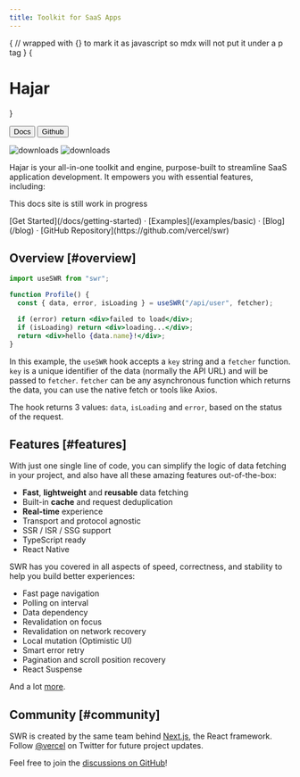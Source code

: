 ```yaml
---
title: Toolkit for SaaS Apps
---
```




{
// wrapped with {} to mark it as javascript so mdx will not put it under a p tag
}
{<h1 className="text-center text-4xl tracking-tighter font-extrabold md:text-5xl mt-8">Hajar</h1>}

<div className="flex flex-col justify-center items-center text-center">

  <div className="flex flex-row gap-2">
    <Link href="/docs">
      <Button>Docs</Button>
    </Link>
    <a href="https://github.com/sikka-software/hajar">
      <Button variant="outline">Github</Button>
    </a>
  </div>
    <p className="flex h-6 mt-4 gap-2">
      <img alt="downloads" src="https://badgen.net/npm/v/@sikka/hajar" />
      <img alt="downloads" src="https://badgen.net/npm/v/@sikka/hajar/beta" />
    </p>
</div>

  <div className="flex flex-col  p-10 max-w-lg">
    
Hajar is your all-in-one toolkit and engine, purpose-built to streamline SaaS application development. It empowers you with essential features, including:
<div className="grid grid-cols-2 gap-2 mt-10">

<FeatureCard link="/database" title="Authentication" subtitle="Subtitle" />
<FeatureCard link="/database" title="Database" subtitle="Subtitle" />
<FeatureCard link="/database" title="Storage" subtitle="Subtitle" />
<FeatureCard link="/database" title="Emails" subtitle="Subtitle" />

</div>
  </div>

<Callout emoji="⌛">This docs site is still work in progress</Callout>

<div className="mt-16 mb-20 text-center">
  [Get Started](/docs/getting-started) · [Examples](/examples/basic) ·
  [Blog](/blog) · [GitHub Repository](https://github.com/vercel/swr)
</div>

## Overview [#overview]

```jsx
import useSWR from "swr";

function Profile() {
  const { data, error, isLoading } = useSWR("/api/user", fetcher);

  if (error) return <div>failed to load</div>;
  if (isLoading) return <div>loading...</div>;
  return <div>hello {data.name}!</div>;
}
```

In this example, the `useSWR` hook accepts a `key` string and a `fetcher` function. `key` is a unique identifier of the data (normally the API URL)
and will be passed to `fetcher`. `fetcher` can be any asynchronous function which returns the data, you can use the native fetch or tools like Axios.

The hook returns 3 values: `data`, `isLoading` and `error`, based on the status of the request.

## Features [#features]

With just one single line of code, you can simplify the logic of data fetching in your project, and also have all these amazing features out-of-the-box:

- **Fast**, **lightweight** and **reusable** data fetching
- Built-in **cache** and request deduplication
- **Real-time** experience
- Transport and protocol agnostic
- SSR / ISR / SSG support
- TypeScript ready
- React Native

SWR has you covered in all aspects of speed, correctness, and stability to help you build better experiences:

- Fast page navigation
- Polling on interval
- Data dependency
- Revalidation on focus
- Revalidation on network recovery
- Local mutation (Optimistic UI)
- Smart error retry
- Pagination and scroll position recovery
- React Suspense

And a lot [more](/docs/getting-started).

## Community [#community]

SWR is created by the same team behind [Next.js](https://nextjs.org), the React framework.
Follow [@vercel](https://twitter.com/vercel) on Twitter for future project updates.

Feel free to join the [discussions on GitHub](https://github.com/vercel/swr/discussions)!
